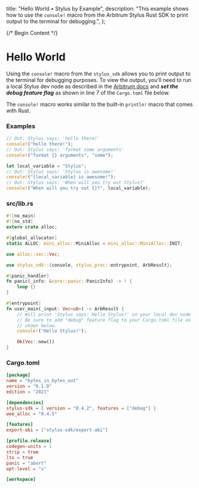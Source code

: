   title: "Hello World • Stylus by Example",
  description:
    "This example shows how to use the `console!` macro from the Arbitrum Stylus Rust SDK to print output to the terminal for debugging.",
};

{/* Begin Content */}

# Hello World

Using the `console!` macro from the `stylus_sdk` allows you to print output to the terminal for debugging purposes. To view the output, you'll need to run a local Stylus dev node as described in the [Arbitrum docs](https://docs.arbitrum.io/stylus/how-tos/local-stylus-dev-node) and **_set the debug feature flag_** as shown in line 7 of the `Cargo.toml` file below.

The `console!` macro works similar to the built-in `println!` macro that comes with Rust.

### Examples

```rust
// Out: Stylus says: 'hello there!'
console!("hello there!");
// Out: Stylus says: 'format some arguments'
console!("format {} arguments", "some");

let local_variable = "Stylus";
// Out: Stylus says: 'Stylus is awesome!'
console!("{local_variable} is awesome!");
// Out: Stylus says: 'When will you try out Stylus?'
console!("When will you try out {}?", local_variable);
```

### src/lib.rs

```rust
#![no_main]
#![no_std]
extern crate alloc;

#[global_allocator]
static ALLOC: mini_alloc::MiniAlloc = mini_alloc::MiniAlloc::INIT;

use alloc::vec::Vec;

use stylus_sdk::{console, stylus_proc::entrypoint, ArbResult};

#[panic_handler]
fn panic(_info: &core::panic::PanicInfo) -> ! {
    loop {}
}

#[entrypoint]
fn user_main(_input: Vec<u8>) -> ArbResult {
    // Will print 'Stylus says: Hello Stylus!' on your local dev node
    // Be sure to add "debug" feature flag to your Cargo.toml file as
    // shown below.
    console!("Hello Stylus!");

    Ok(Vec::new())
}
```

### Cargo.toml

```toml
[package]
name = "bytes_in_bytes_out"
version = "0.1.0"
edition = "2021"

[dependencies]
stylus-sdk = { version = "0.4.2", features = ["debug"] }
wee_alloc = "0.4.5"

[features]
export-abi = ["stylus-sdk/export-abi"]

[profile.release]
codegen-units = 1
strip = true
lto = true
panic = "abort"
opt-level = "s"

[workspace]

```
